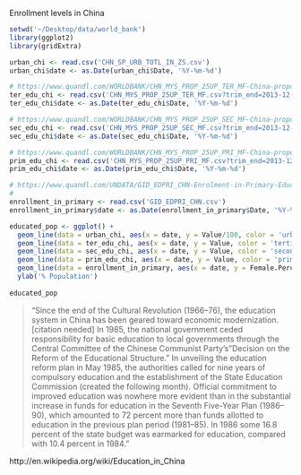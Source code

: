 Enrollment levels in China

```r
setwd('~/Desktop/data/world_bank')
library(ggplot2)
library(gridExtra)

urban_chi <- read.csv('CHN_SP_URB_TOTL_IN_ZS.csv')
urban_chi$date <- as.Date(urban_chi$Date, '%Y-%m-%d')

# https://www.quandl.com/WORLDBANK/CHN_MYS_PROP_25UP_TER_MF-China-proportion-25-total-tertiary
ter_edu_chi <- read.csv('CHN_MYS_PROP_25UP_TER_MF.csv?trim_end=2013-12-31')
ter_edu_chi$date <- as.Date(ter_edu_chi$Date, '%Y-%m-%d')

# https://www.quandl.com/WORLDBANK/CHN_MYS_PROP_25UP_SEC_MF-China-proportion-25-total-secondary
sec_edu_chi <- read.csv('CHN_MYS_PROP_25UP_SEC_MF.csv?trim_end=2013-12-31')
sec_edu_chi$date <- as.Date(sec_edu_chi$Date, '%Y-%m-%d')

# https://www.quandl.com/WORLDBANK/CHN_MYS_PROP_25UP_PRI_MF-China-proportion-25-total-primary
prim_edu_chi <- read.csv('CHN_MYS_PROP_25UP_PRI_MF.csv?trim_end=2013-12-31')
prim_edu_chi$date <- as.Date(prim_edu_chi$Date, '%Y-%m-%d')

# https://www.quandl.com/UNDATA/GID_EDPRI_CHN-Enrolment-in-Primary-Education-China
#
enrollment_in_primary <- read.csv('GID_EDPRI_CHN.csv')
enrollment_in_primary$date <- as.Date(enrollment_in_primary$Date, '%Y-%m-%d')

educated_pop <- ggplot() +
  geom_line(data = urban_chi, aes(x = date, y = Value/100, color = 'urban')) +
  geom_line(data = ter_edu_chi, aes(x = date, y = Value, color = 'tertiary')) +
  geom_line(data = sec_edu_chi, aes(x = date, y = Value, color = 'secondary')) +
  geom_line(data = prim_edu_chi, aes(x = date, y = Value, color = 'primary')) +
  geom_line(data = enrollment_in_primary, aes(x = date, y = Female.Percentage / 100, color = '% primary female')) +
  ylab('% Population')
  
educated_pop
```



> "Since the end of the Cultural Revolution (1966–76), the education system in China has been geared toward economic modernization.[citation needed] In 1985, the national government ceded responsibility for basic education to local governments through the Central Committee of the Chinese Communist Party's "Decision on the Reform of the Educational Structure." In unveiling the education reform plan in May 1985, the authorities called for nine years of compulsory education and the establishment of the State Education Commission (created the following month). Official commitment to improved education was nowhere more evident than in the substantial increase in funds for education in the Seventh Five-Year Plan (1986–90), which amounted to 72 percent more than funds allotted to education in the previous plan period (1981–85). In 1986 some 16.8 percent of the state budget was earmarked for education, compared with 10.4 percent in 1984."

http://en.wikipedia.org/wiki/Education_in_China
